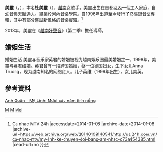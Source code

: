 '''美靈'''（{{lang-vi|Mỹ Linh}}，{{bd|1975年|8月15日}}），本名'''杜美靈'''（{{lang|vi|Đỗ Mỹ Linh}}），[[越南|越南]]女歌手。美靈出生在首都[[河內|河內]]一個工人家庭，自幼音樂天賦過人。畢業於[[河內音樂學院|河內音樂學院]]。自1996年出道至今發行了13張錄音室專輯，其中有部分嘗試新風格的音樂實驗。<ref>{{Cite web |url=http://us.24h.com.vn/ca-nhac-mtv/my-linh-ke-chuyen-doi-bang-am-nhac-c73a454385.html |title=Mỹ Linh kể chuyện đời bằng âm nhạc-my linh {{!}}Ca nhac MTV 24h |accessdate=2014-01-08 |archive-date=2014-01-08 |archive-url=https://web.archive.org/web/20140108140541/http://us.24h.com.vn/ca-nhac-mtv/my-linh-ke-chuyen-doi-bang-am-nhac-c73a454385.html |dead-url=no }}</ref>

2013年，美靈在《[[越南好聲音|越南好聲音]]》（第二季）擔任導師。

== 婚姻生活 ==
婚姻生活
美靈与音乐家英君的婚姻被视为越南娱乐圈最美婚姻之一。1998年，美靈与英君结婚。英君曾有一段跨国婚姻，娶一位德国妇女，生下女儿Anna Truong，现为越南知名的网络红人。儿子英维（1999年出生），女儿美英。

==參考資料==
<references/>

[http://kenh14.vn/star/anh-quan-my-linh-muoi-sau-nam-tinh-nong-20140508012826224.chn Anh Quân - Mỹ Linh: Mười sáu năm tình nồng] {{Wayback|url=http://kenh14.vn/star/anh-quan-my-linh-muoi-sau-nam-tinh-nong-20140508012826224.chn |date=20150120053603 }}
{{Authority control}}
[[Category:河內市人|M]]
[[Category:越南佛教徒|M]]
[[Category:越南女歌手|Mei]]